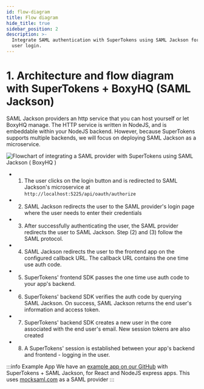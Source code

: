 ```yaml
---
id: flow-diagram
title: Flow diagram
hide_title: true
sidebar_position: 2
description: >-
  Integrate SAML authentication with SuperTokens using SAML Jackson for secure
  user login.
---
```


# 1. Architecture and flow diagram with SuperTokens + BoxyHQ (SAML Jackson)

SAML Jackson providers an http service that you can host yourself or let BoxyHQ manage. The HTTP service is written in NodeJS, and is embeddable within your NodeJS backend. However, because SuperTokens supports multiple backends, we will focus on deploying SAML Jackson as a microservice.

<img alt="Flowchart of integrating a SAML provider with SuperTokens using SAML Jackson ( BoxyHQ )" src="/img/saml/supertokens-boxyhq.png" />

- 1. The user clicks on the login button and is redirected to SAML Jackson's microservice at `http://localhost:5225/api/oauth/authorize`

- 2. SAML Jackson redirects the user to the SAML provider's login page where the user needs to enter their credentials

- 3. After successfully authenticating the user, the SAML provider redirects the user to SAML Jackson. Step (2) and (3) follow the SAML protocol.

- 4. SAML Jackson redirects the user to the frontend app on the configured callback URL. The callback URL contains the one time use auth code.

- 5. SuperTokens' frontend SDK passes the one time use auth code to your app's backend.

- 6. SuperTokens' backend SDK verifies the auth code by querying SAML Jackson. On success, SAML Jackson returns the end user's information and access token.

- 7. SuperTokens' backend SDK creates a new user in the core associated with the end user's email. New session tokens are also created

- 8. A SuperTokens' session is established between your app's backend and frontend - logging in the user.

:::info Example App
We have an [example app on our GitHub](https://github.com/supertokens/jackson-supertokens-express) with SuperTokens + SAML Jackson, for React and NodeJS express apps. This uses [mocksaml.com](https://mocksaml.com/) as a SAML provider
:::
